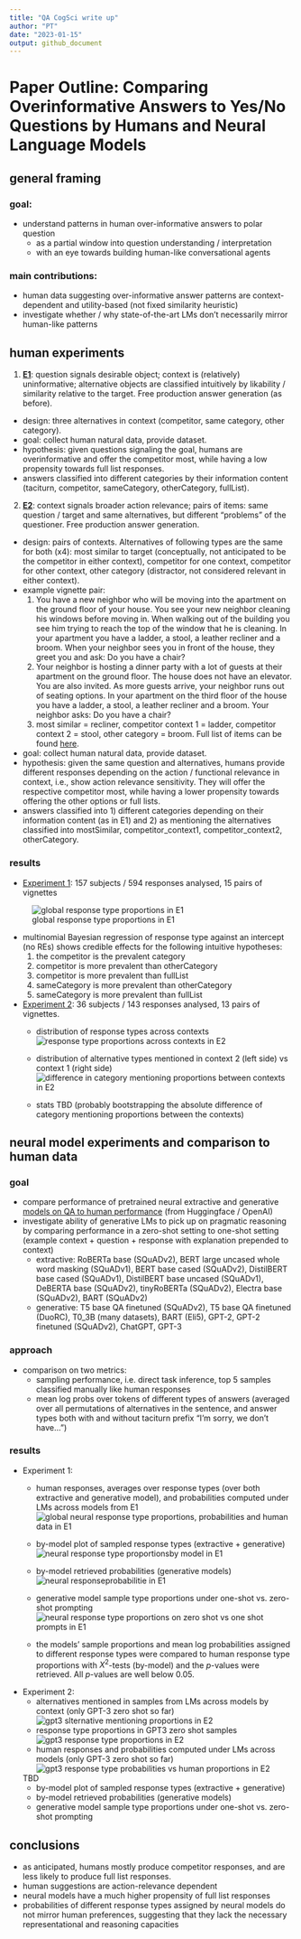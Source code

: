 ```yaml
---
title: "QA CogSci write up"
author: "PT"
date: "2023-01-15"
output: github_document
---
```


# Paper Outline: Comparing Overinformative Answers to Yes/No Questions by Humans and Neural Language Models

## general framing
### goal:

- understand patterns in human over-informative answers to polar question
  - as a partial window into question understanding / interpretation
  - with an eye towards building human-like conversational agents
  
### main contributions:

- human data suggesting over-informative answer patterns are context-dependent and utility-based (not fixed similarity heuristic)
- investigate whether / why state-of-the-art LMs don't necessarily mirror human-like patterns
  
## human experiments

1. [**E1**](https://magpie-ea.github.io/magpie3-qa-overinfo-free-production/experiments/free_production/): question signals desirable object; context is (relatively) uninformative; alternative objects are classified intuitively by likability / similarity relative to the target. Free production answer generation (as before).

  - design: three alternatives in context (competitor, same category, other category).
  - goal: collect human natural data, provide dataset. 
  - hypothesis: given questions signaling the goal, humans are overinformative and offer the competitor most, while having a low propensity towards full list responses. 
  - answers classified into different categories by their information content (taciturn, competitor, sameCategory, otherCategory, fullList).

2. [**E2**](https://magpie-ea.github.io/magpie3-qa-overinfo-free-production/experiments/contextSensitive_free_production/): context signals broader action relevance; pairs of items: same question / target and same alternatives, but different "problems" of the questioner. Free production answer generation.
  
  - design: pairs of contexts. Alternatives of following types are the same for both (x4): most similar to target (conceptually, not anticipated to be the competitor in either context), competitor for one context, competitor for other context, other category (distractor, not considered relevant in either context).
  - example vignette pair: 
    1. You have a new neighbor who will be moving into the apartment on the ground floor of your house. You see your new neighbor cleaning his windows before moving in. When walking out of the building you see him trying to reach the top of the window that he is cleaning. In your apartment you have a ladder, a stool, a leather recliner and a broom. When your neighbor sees you in front of the house, they greet you and ask: Do you have a chair?
    2. Your neighbor is hosting a dinner party with a lot of guests at their apartment on the ground floor. The house does not have an elevator. You are also invited. As more guests arrive, your neighbor runs out of seating options. In your apartment on the third floor of the house you have a ladder, a stool, a leather recliner and a broom. Your neighbor asks: Do you have a chair? 
    3. most similar = recliner, competitor context 1 = ladder, competitor context 2 = stool, other category = broom. Full list of items can be found [here](https://github.com/magpie-ea/magpie3-qa-overinfo-free-production/blob/main/experiments/contextSensitive_free_production/trials/trials_split_cogsci_pilot4.csv).
  - goal: collect human natural data, provide dataset.
  - hypothesis: given the same question and alternatives, humans provide different responses depending on the action / functional relevance in context, i.e., show action relevance sensitivity. They will offer the respective competitor most, while having a lower propensity towards offering the other options or full lists.
  - answers classified into 1) different categories depending on their information content (as in E1) and 2) as mentioning the alternatives classified into mostSimilar, competitor_context1, competitor_context2, otherCategory.

### results

- [Experiment 1](https://github.com/magpie-ea/magpie3-qa-overinfo-free-production/blob/main/data%2Banalysis/05_main_free_typing_cogsci_analysis.md): 157 subjects / 594 responses analysed, 15 pairs of vignettes 

![global response type proportions in E1](05_main_free_typing_cogsci_analysis_files/figure-gfm/unnamed-chunk-8-1.png)
  
  - multinomial Bayesian regression of response type against an intercept (no REs) shows credible effects for the following intuitive hypotheses:
    1. the competitor is the prevalent category
    2. competitor is more prevalent than otherCategory
    3. competitor is more prevalent than fullList
    4. sameCategory is more prevalent than otherCategory
    5. sameCategory is more prevalent than fullList

- [Experiment 2](): 36 subjects / 143 responses analysed, 13 pairs of vignettes.
  - distribution of response types across contexts
  ![response type proportions across contexts in E2](07_main_contextSensitive_pilot_analysis_files/figure-gfm/unnamed-chunk-7-1.png)
  - distribution of alternative types mentioned in context 2 (left side) vs context 1 (right side)
  ![difference in category mentioning proportions between contexts in E2](07_main_contextSensitive_pilot_analysis_files/figure-gfm/unnamed-chunk-12-1.png)

  - stats TBD (probably bootstrapping the absolute difference of category mentioning proportions between the contexts)

## neural model experiments and comparison to human data

### goal
- compare performance of pretrained neural extractive and generative [models on QA to human performance](https://github.com/magpie-ea/magpie3-qa-overinfo-free-production/blob/main/data%2Banalysis/06_expt_vs_LLMs_analysis.md) (from Huggingface / OpenAI)
- investigate ability of generative LMs to pick up on pragmatic reasoning by comparing performance in a zero-shot setting to one-shot setting (example context + question + response with explanation prepended to context)
  - extractive: RoBERTa base (SQuADv2), BERT large uncased whole word masking (SQuADv1), BERT base cased (SQuADv2), DistilBERT base cased (SQuADv1), DistilBERT base uncased (SQuADv1), DeBERTA base (SQuADv2), tinyRoBERTa (SQuADv2), Electra base (SQuADv2), BART (SQuADv2)
  - generative: T5 base QA finetuned (SQuADv2), T5 base QA finetuned (DuoRC), T0_3B (many datasets), BART (Eli5), GPT-2, GPT-2 finetuned (SQuADv2), ChatGPT, GPT-3
  
### approach

- comparison on two metrics: 
  - sampling performance, i.e. direct task inference, top 5 samples classified manually like human responses
  - mean log probs over tokens of different types of answers (averaged over all permutations of alternatives in the sentence,  and answer types both with and without taciturn prefix "I'm sorry, we don't have...")

### results

- Experiment 1:
  - human responses, averages  over response types (over both extractive and generative model), and probabilities computed under LMs across models from E1
  ![global neural response type proportions, probabilities and human data in E1](06_expt_vs_LLMs_analysis_files/figure-gfm/unnamed-chunk-29-1.png)
  - by-model plot of sampled response types (extractive + generative)
  ![neural response type proportionsby model in E1](06_expt_vs_LLMs_analysis_files/figure-gfm/unnamed-chunk-10-1.png)

  - by-model retrieved probabilities (generative models)
  ![neural responseprobabilitie in E1](06_expt_vs_LLMs_analysis_files/figure-gfm/unnamed-chunk-23-1.png)

  - generative model sample type proportions under one-shot vs. zero-shot prompting
  ![neural response type proportions on zero shot vs one shot prompts in E1](06_expt_vs_LLMs_analysis_files/figure-gfm/unnamed-chunk-12-1.png)

  - the models' sample proportions and mean log probabilities assigned to different response types were compared to human response type proportions with $X^2$-tests (by-model) and the $p$-values were retrieved. All $p$-values are well below 0.05.

- Experiment 2:
  - alternatives mentioned in samples from LMs across models by context (only GPT-3 zero shot so far)
  ![gpt3 slternative mentioning proportions in E2](viz/e2_gpt3_samples.png)
  - response type proportions in GPT3 zero shot samples
  ![gpt3 response type proportions in E2](viz/e2_gpt3_categories.png)
  - human responses and probabilities computed under LMs across models (only GPT-3 zero shot so far)
  ![gpt3 response type probabilities vs human proportions in E2](viz/e2_scores.png)
  
  TBD
  - by-model plot of sampled response types (extractive + generative)
  - by-model retrieved probabilities (generative models)
  - generative model sample type proportions under one-shot vs. zero-shot prompting
  
## conclusions

- as anticipated, humans mostly produce competitor responses, and are less likely to produce full list responses. 
- human suggestions are action-relevance dependent
- neural models have a much higher propensity of full list responses
- probabilities of different response types assigned by neural models do not mirror human preferences, suggesting that they lack the necessary representational and reasoning capacities